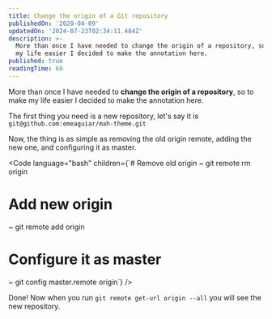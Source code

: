 ```yaml
---
title: Change the origin of a Git repository
publishedOn: '2020-04-09'
updatedOn: '2024-07-23T02:34:11.484Z'
description: >-
  More than once I have needed to change the origin of a repository, so to make
  my life easier I decided to make the annotation here.
published: true
readingTime: 60
---
```



More than once I have needed to **change the origin of a repository**, so to
make my life easier I decided to make the annotation here.

The first thing you need is a new repository, let's say it is `git@github.com:emeaguiar/mah-theme.git`

Now, the thing is as simple as removing the old origin remote, adding the new one, and configuring it as master.

<Code
    language="bash"
    children={`# Remove old origin
~ git remote rm origin

# Add new origin

~ git remote add origin

# Configure it as master

~ git config master.remote origin`}
/>

Done! Now when you run `git remote get-url origin --all` you will see the new repository.

